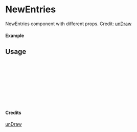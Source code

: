 
<Meta of={NewEntries} title="unDraw/NewEntries" />

# NewEntries

NewEntries component with different props.
Credit: [unDraw](https://undraw.co/illustrations)

#### Example

<Canvas of={NewEntries.Primary} />

## Usage

```ts
import { NewEntries } from "yadl-ui";

const Example = () => {
  return (
      <NewEntries />
  );
};

export default Example;
```

#### Credits
[unDraw](https://undraw.co/illustrations)
